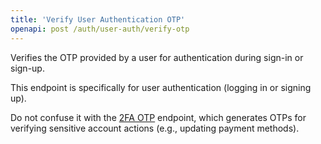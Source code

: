 ```yaml
---
title: 'Verify User Authentication OTP'
openapi: post /auth/user-auth/verify-otp
---
```


Verifies the OTP provided by a user for authentication during sign-in or sign-up.

<Note>
This endpoint is specifically for user authentication (logging in or signing up).

Do not confuse it with the [2FA OTP](/api-reference/onboard-connect/users/generate-otp-for-2fa-actions.mdx) endpoint, which generates OTPs for verifying sensitive account actions (e.g., updating payment methods).
</Note>